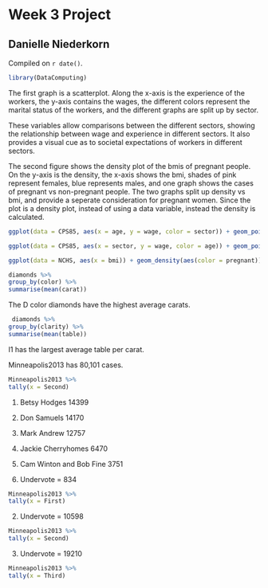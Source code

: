 # Week 3 Project

## Danielle Niederkorn 

<!-- leave this material as is -->
Compiled on `r date()`.

```r
library(DataComputing)
```
<!-- put your content after this line -->

The first graph is a scatterplot. Along the x-axis is the experience of the workers, the y-axis contains the wages, the different colors represent the marital status of the workers, and the different graphs are split up by sector.

These variables allow comparisons between the different sectors, showing the relationship between wage and experience in different sectors. It also provides a visual cue as to societal expectations of workers in different sectors.

The second figure shows the density plot of the bmis of pregnant people. On the y-axis is the density, the x-axis shows the bmi, shades of pink represent females, blue represents males, and one graph shows the cases of pregnant vs non-pregnant people. The two graphs split up density vs bmi, and provide a seperate consideration for pregnant women. Since the plot is a density plot, instead of using a data variable, instead the density is calculated.

```r
ggplot(data = CPS85, aes(x = age, y = wage, color = sector)) + geom_point()
```


```r
ggplot(data = CPS85, aes(x = sector, y = wage, color = age)) + geom_point()

```


```r
ggplot(data = NCHS, aes(x = bmi)) + geom_density(aes(color = pregnant))

```
```r
diamonds %>%
group_by(color) %>%
summarise(mean(carat))


```
The D color diamonds have the highest average carats.

```r
 diamonds %>%
group_by(clarity) %>%
summarise(mean(table))


```
I1 has the largest average table per carat.


Minneapolis2013 has 80,101 cases. 

```r
Minneapolis2013 %>%
tally(x = Second)
```
1. Betsy Hodges 14399
2. Don Samuels 14170
3. Mark Andrew 12757
4. Jackie Cherryhomes 6470
5. Cam Winton and Bob Fine 3751

1. Undervote = 834

```r
Minneapolis2013 %>%
tally(x = First)
```

2. Undervote = 10598
```r
Minneapolis2013 %>%
tally(x = Second)
```

3. Undervote = 19210

```r
Minneapolis2013 %>%
tally(x = Third)
```


